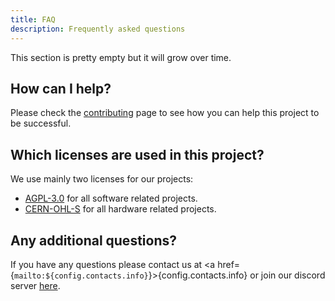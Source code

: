 ```yaml
---
title: FAQ
description: Frequently asked questions
---
```



This section is pretty empty but it will grow over time.

## How can I help?

Please check the [contributing](/contributing) page to see how you
can help this project to be successful.

## Which licenses are used in this project?

We use mainly two licenses for our projects:

- [AGPL-3.0](https://www.gnu.org/licenses/agpl-3.0.txt) for all software related projects.
- [CERN-OHL-S](https://ohwr.org/cern_ohl_s_v2.txt) for all hardware related projects.

## Any additional questions?

If you have any questions please contact us at <a href={`mailto:${config.contacts.info}`}>{config.contacts.info}</a>
or join our discord server <a href={config.social.discord}>here</a>.
